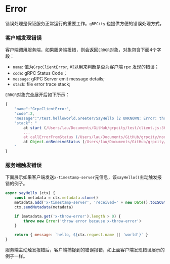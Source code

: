 # Error

错误处理是保证服务正常运行的重要工作。`gRPCity` 也提供方便的错误处理方式，

### 客户端发现错误

客户端调用服务端，如果服务端报错，则会返回`ERROR`对象，对象包含下面4个字段：

- `name`: 值为`GrpcClientError`, 可以用来判断是否为客户端 rpc 发现的错误；
- `code`: gRPC Status Code；
- `message`: gRPC Server emit message details;
- `stack`: file error trace stack;

`ERROR`对象完全展开后如下所示：

```js
{
    "name":"GrpcClientError",
    "code":2,
    "message":"/test.helloworld.Greeter/SayHello (2 UNKNOWN: Error: throw error because x-throw-error [Error Message From Server, stack: at Greeter.SayHello (/Users/lau/Documents/GitHub/grpcity/test/server.js:27:13)])",
    "stack": "
        at start (/Users/lau/Documents/GitHub/grpcity/test/client.js:36:72)
        ...
        at callErrorFromStatus (/Users/lau/Documents/GitHub/grpcity/node_modules/@grpc/grpc-js/build/src/call.js:31:19)
        at Object.onReceiveStatus (/Users/lau/Documents/GitHub/grpcity/node_modules/@grpc/grpc-js/build/src/client.js:192:76)
    "
}
```

### 服务端触发错误

下面展示如果客户端发送`x-timestamp-server`元信息，该`sayHello()`主动触发报错的例子。

```js { 6-8 }
async sayHello (ctx) {
    const metadata = ctx.metadata.clone()
    metadata.add('x-timestamp-server', 'received=' + new Date().toISOString())
    ctx.sendMetadata(metadata)

    if (metadata.get('x-throw-error').length > 0) {
        throw new Error('throw error because x-throw-error')
    }

    return { message: `hello, ${ctx.request.name || 'world'}` }
}
```

服务端主动触发报错后，客户端捕捉到的错误报错，如上面客户端发现错误展示的例子一样。


